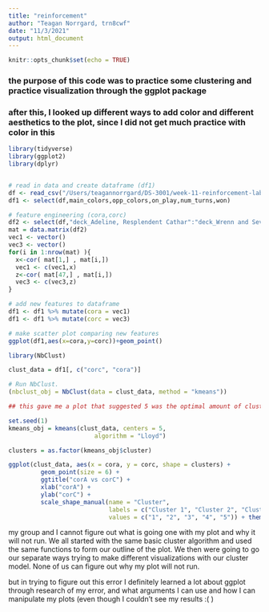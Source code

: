 ---
title: "reinforcement"
author: "Teagan Norrgard, trn8cwf"
date: "11/3/2021"
output: html_document
---

```{r setup, include=FALSE}
knitr::opts_chunk$set(echo = TRUE)
```

### the purpose of this code was to practice some clustering and practice visualization through the ggplot package
### after this, I looked up different ways to add color and different aesthetics to the plot, since I did not get much practice with color in this

```{r}
library(tidyverse)
library(ggplot2)
library(dplyr)


# read in data and create dataframe (df1)
df <- read_csv("/Users/teagannorrgard/DS-3001/week-11-reinforcement-lab/data-summary.csv")
df1 <- select(df,main_colors,opp_colors,on_play,num_turns,won)

# feature engineering (cora,corc)
df2 <- select(df,"deck_Adeline, Resplendent Cathar":"deck_Wrenn and Seven")
mat = data.matrix(df2)
vec1 <- vector()
vec3 <- vector()
for(i in 1:nrow(mat) ){
  x<-cor( mat[1,] , mat[i,])
  vec1 <- c(vec1,x)
  z<-cor( mat[47,] , mat[i,])
  vec3 <- c(vec3,z)
}

# add new features to dataframe
df1 <- df1 %>% mutate(cora = vec1)
df1 <- df1 %>% mutate(corc = vec3)

# make scatter plot comparing new features
ggplot(df1,aes(x=cora,y=corc))+geom_point()
```


```{r}
library(NbClust)

clust_data = df1[, c("corc", "cora")]

# Run NbClust.
(nbclust_obj = NbClust(data = clust_data, method = "kmeans"))

## this gave me a plot that suggested 5 was the optimal amount of clusters

set.seed(1)
kmeans_obj = kmeans(clust_data, centers = 5, 
                        algorithm = "Lloyd")

clusters = as.factor(kmeans_obj$cluster)
```

```{r}
ggplot(clust_data, aes(x = cora, y = corc, shape = clusters) + 
         geom_point(size = 6) +
         ggtitle("corA vs corC") +
         xlab("corA") +
         ylab("corC") +
         scale_shape_manual(name = "Cluster",
                            labels = c("Cluster 1", "Cluster 2", "Cluster 3", "Cluster 4", "Cluster 5"),
                            values = c("1", "2", "3", "4", "5")) + theme_light())
```
my group and I cannot figure out what is going one with my plot and why it will not run. We all started with the same basic cluster algorithm and used the same functions to form our outline of the plot. We then were going to go our separate ways trying to make different visualizations with our cluster model. None of us can figure out why my plot will not run.

but in trying to figure out this error I definitely learned a lot about ggplot through research of my error, and what arguments I can use and how I can manipulate my plots (even though I couldn't see my results :( )



